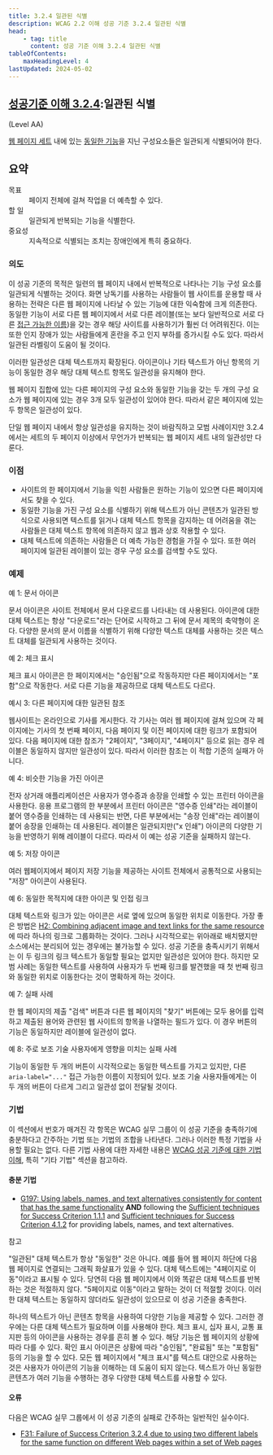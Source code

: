 ```yaml
---
title: 3.2.4 일관된 식별
description: WCAG 2.2 이해 성공 기준 3.2.4 일관된 식별
head:
    - tag: title
      content: 성공 기준 이해 3.2.4 일관된 식별
tableOfContents:
    maxHeadingLevel: 4
lastUpdated: 2024-05-02
---
```



## [성공기준 이해 3.2.4](https://w3.org/TR/WCAG22#consistent-identification):일관된 식별 

(Level AA)

<Card title="성공 기준(SC)"></Card>

[웹 페이지 세트](../../../glossary/set-of-web-pages) 내에 있는 [동일한 기능](../../../glossary/same-functionality)을 지닌 구성요소들은 일관되게 식별되어야 한다.

## 요약

<dl>
<dt>목표</dt>
<dd>페이지 전체에 걸쳐 작업을 더 예측할 수 있다.</dd>
<dt>할 일</dt>
<dd>일관되게 반복되는 기능을 식별한다.</dd>
<dt>중요성</dt>
<dd>지속적으로 식별되는 조치는 장애인에게 특히 중요하다.</dd>
</dl>

### 의도

이 성공 기준의 목적은 일련의 웹 페이지 내에서 반복적으로 나타나는 기능 구성 요소를 일관되게 식별하는 것이다. 화면 낭독기를 사용하는 사람들이 웹 사이트를 운용할 때 사용하는 전략은 다른 웹 페이지에 나타날 수 있는 기능에 대한 익숙함에 크게 의존한다. 동일한 기능이 서로 다른 웹 페이지에서 서로 다른 레이블(또는 보다 일반적으로 서로 다른 [접근 가능한 이름](https://www.w3.org/TR/accname-aam-1.1/))을 갖는 경우 해당 사이트를 사용하기가 훨씬 더 어려워진다. 이는 또한 인지 장애가 있는 사람들에게 혼란을 주고 인지 부하를 증가시킬 수도 있다. 따라서 일관된 라벨링이 도움이 될 것이다.

이러한 일관성은 대체 텍스트까지 확장된다. 아이콘이나 기타 텍스트가 아닌 항목의 기능이 동일한 경우 해당 대체 텍스트 항목도 일관성을 유지해야 한다.

웹 페이지 집합에 있는 다른 페이지의 구성 요소와 동일한 기능을 갖는 두 개의 구성 요소가 웹 페이지에 있는 경우 3개 모두 일관성이 있어야 한다. 따라서 같은 페이지에 있는 두 항목은 일관성이 있다.

단일 웹 페이지 내에서 항상 일관성을 유지하는 것이 바람직하고 모범 사례이지만 3.2.4에서는 세트의 두 페이지 이상에서 무언가가 반복되는 웹 페이지 세트 내의 일관성만 다룬다.

### 이점

*   사이트의 한 페이지에서 기능을 익힌 사람들은 원하는 기능이 있으면 다른 페이지에서도 찾을 수 있다.
*   동일한 기능을 가진 구성 요소를 식별하기 위해 텍스트가 아닌 콘텐츠가 일관된 방식으로 사용되면 텍스트를 읽거나 대체 텍스트 항목을 감지하는 데 어려움을 겪는 사람들은 대체 텍스트 항목에 의존하지 않고 웹과 상호 작용할 수 있다.
*   대체 텍스트에 의존하는 사람들은 더 예측 가능한 경험을 가질 수 있다. 또한 여러 페이지에 일관된 레이블이 있는 경우 구성 요소를 검색할 수도 있다.

### 예제

예 1: 문서 아이콘

문서 아이콘은 사이트 전체에서 문서 다운로드를 나타내는 데 사용된다. 아이콘에 대한 대체 텍스트는 항상 "다운로드"라는 단어로 시작하고 그 뒤에 문서 제목의 축약형이 온다. 다양한 문서의 문서 이름을 식별하기 위해 다양한 텍스트 대체를 사용하는 것은 텍스트 대체를 일관되게 사용하는 것이다.

예 2: 체크 표시

체크 표시 아이콘은 한 페이지에서는 "승인됨"으로 작동하지만 다른 페이지에서는 "포함"으로 작동한다. 서로 다른 기능을 제공하므로 대체 텍스트도 다르다.

예시 3: 다른 페이지에 대한 일관된 참조

웹사이트는 온라인으로 기사를 게시한다. 각 기사는 여러 웹 페이지에 걸쳐 있으며 각 페이지에는 기사의 첫 번째 페이지, 다음 페이지 및 이전 페이지에 대한 링크가 포함되어 있다. 다음 페이지에 대한 참조가 "2페이지", "3페이지", "4페이지" 등으로 읽는 경우 레이블은 동일하지 않지만 일관성이 있다. 따라서 이러한 참조는 이 적합 기준의 실패가 아니다.

예 4: 비슷한 기능을 가진 아이콘

전자 상거래 애플리케이션은 사용자가 영수증과 송장을 인쇄할 수 있는 프린터 아이콘을 사용한다. 응용 프로그램의 한 부분에서 프린터 아이콘은 "영수증 인쇄"라는 레이블이 붙어 영수증을 인쇄하는 데 사용되는 반면, 다른 부분에서는 "송장 인쇄"라는 레이블이 붙어 송장을 인쇄하는 데 사용된다. 레이블은 일관되지만("x 인쇄") 아이콘의 다양한 기능을 반영하기 위해 레이블이 다르다. 따라서 이 예는 성공 기준을 실패하지 않는다.

예 5: 저장 아이콘

여러 웹페이지에서 페이지 저장 기능을 제공하는 사이트 전체에서 공통적으로 사용되는 "저장" 아이콘이 사용된다.

예 6: 동일한 목적지에 대한 아이콘 및 인접 링크

대체 텍스트와 링크가 있는 아이콘은 서로 옆에 있으며 동일한 위치로 이동한다. 가장 좋은 방법은 [H2: Combining adjacent image and text links for the same resource](https://www.w3.org/WAI/WCAG22/Techniques/html/H2)에 따라 하나의 링크로 그룹화하는 것이다. 그러나 시각적으로는 위아래로 배치됐지만 소스에서는 분리되어 있는 경우에는 불가능할 수 있다. 성공 기준을 충족시키기 위해서는 이 두 링크의 링크 텍스트가 동일할 필요는 없지만 일관성은 있어야 한다. 하지만 모범 사례는 동일한 텍스트를 사용하여 사용자가 두 번째 링크를 발견했을 때 첫 번째 링크와 동일한 위치로 이동한다는 것이 명확하게 하는 것이다.

예 7: 실패 사례

한 웹 페이지의 제출 "검색" 버튼과 다른 웹 페이지의 "찾기" 버튼에는 모두 용어를 입력하고 제출된 용어와 관련된 웹 사이트의 항목을 나열하는 필드가 있다. 이 경우 버튼의 기능은 동일하지만 레이블에 일관성이 없다.

예 8: 주로 보조 기술 사용자에게 영향을 미치는 실패 사례

기능이 동일한 두 개의 버튼이 시각적으로는 동일한 텍스트를 가지고 있지만, 다른 `aria-label="..."` 접근 가능한 이름이 지정되어 있다. 보조 기술 사용자들에게는 이 두 개의 버튼이 다르게 그리고 일관성 없이 전달될 것이다.

### 기법

이 섹션에서 번호가 매겨진 각 항목은 WCAG 실무 그룹이 이 성공 기준을 충족하기에 충분하다고 간주하는 기법 또는 기법의 조합을 나타낸다. 그러나 이러한 특정 기법을 사용할 필요는 없다. 다른 기법 사용에 대한 자세한 내용은 [WCAG 성공 기준에 대한 기법 이해](../understanding-techniques), 특히 "기타 기법" 섹션을 참고하라.

#### 충분 기법

*   [G197: Using labels, names, and text alternatives consistently for content that has the same functionality](https://www.w3.org/WAI/WCAG22/Techniques/general/G197) **AND** following the [Sufficient techniques for Success Criterion 1.1.1](non-text-content#techniques) and [Sufficient techniques for Success Criterion 4.1.2](name-role-value#techniques) for providing labels, names, and text alternatives.

참고

"일관된" 대체 텍스트가 항상 "동일한" 것은 아니다. 예를 들어 웹 페이지 하단에 다음 웹 페이지로 연결되는 그래픽 화살표가 있을 수 있다. 대체 텍스트에는 "4페이지로 이동"이라고 표시될 수 있다. 당연히 다음 웹 페이지에서 이와 똑같은 대체 텍스트를 반복하는 것은 적절하지 않다. "5페이지로 이동"이라고 말하는 것이 더 적절할 것이다. 이러한 대체 텍스트는 동일하지 않더라도 일관성이 있으므로 이 성공 기준을 충족한다.

하나의 텍스트가 아닌 콘텐츠 항목을 사용하여 다양한 기능을 제공할 수 있다. 그러한 경우에는 다른 대체 텍스트가 필요하며 이를 사용해야 한다. 체크 표시, 십자 표시, 교통 표지판 등의 아이콘을 사용하는 경우를 흔히 볼 수 있다. 해당 기능은 웹 페이지의 상황에 따라 다를 수 있다. 확인 표시 아이콘은 상황에 따라 "승인됨", "완료됨" 또는 "포함됨" 등의 기능을 할 수 있다. 모든 웹 페이지에서 "체크 표시"를 텍스트 대안으로 사용하는 것은 사용자가 아이콘의 기능을 이해하는 데 도움이 되지 않는다. 텍스트가 아닌 동일한 콘텐츠가 여러 기능을 수행하는 경우 다양한 대체 텍스트를 사용할 수 있다.

#### 오류

다음은 WCAG 실무 그룹에서 이 성공 기준의 실패로 간주하는 일반적인 실수이다.

*   [F31: Failure of Success Criterion 3.2.4 due to using two different labels for the same function on different Web pages within a set of Web pages](https://www.w3.org/WAI/WCAG22/Techniques/failures/F31)

